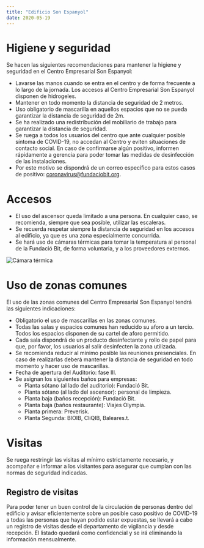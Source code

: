 ```yaml
---
title: "Edificio Son Espanyol"
date: 2020-05-19
---
```


# Higiene y seguridad

Se hacen las siguientes recomendaciones para mantener la higiene y seguridad en el Centro Empresarial Son Espanyol:

- Lavarse las manos cuando se entra en el centro y de forma frecuente a lo largo de la jornada. Los accesos al Centro Empresarial Son Espanyol disponen de hidrogeles.
- Mantener en todo momento la distancia de seguridad de 2 metros.
- Uso obligatorio de mascarilla en aquellos espacios que no se pueda garantizar la distancia de seguridad de 2m.
- Se ha realizado una redistribución del mobiliario de trabajo para garantizar la distancia de seguridad.
- Se ruega a todos los usuarios del centro que ante cualquier posible síntoma de COVID-19, no accedan al Centro y eviten situaciones de contacto social. En caso de confirmarse algún positivo, informen rápidamente a gerencia para poder tomar las medidas de desinfección de las instalaciones.
- Por este motivo se dispondrá de un correo específico para estos casos de positivo: coronavirus@fundaciobit.org.

# Accesos

- El uso del ascensor queda limitado a una persona. En cualquier caso, se recomienda, siempre que sea posible, utilizar las escaleras.
- Se recuerda respetar siempre la distancia de seguridad en los accesos al edificio, ya que es una zona especialmente concurrida.
- Se hará uso de cámaras térmicas para tomar la temperatura al personal de la Fundació Bit, de forma voluntaria, y a los proveedores externos.

![Cámara térmica](../../src/images/thermal.jpg)

# Uso de zonas comunes

El uso de las zonas comunes del Centro Empresarial Son Espanyol tendrá las siguientes indicaciones:

- Obligatorio el uso de mascarillas en las zonas comunes.
- Todas las salas y espacios comunes han reducido su aforo a un tercio. Todos los espacios disponen de su cartel de aforo permitido.
- Cada sala dispondrá de un producto desinfectante y rollo de papel para que, por favor, los usuarios al salir desinfecten la zona utilizada.
- Se recomienda reducir al mínimo posible las reuniones presenciales. En caso de realizarlas deberá mantener la distancia de seguridad en todo momento y hacer uso de mascarillas.
- Fecha de apertura del Auditorio: fase III.
- Se asignan los siguientes baños para empresas:
  - Planta sótano (al lado del auditorio): Fundació Bit.
  - Planta sótano (al lado del ascensor): personal de limpieza.
  - Planta baja (baños recepción): Fundació Bit.
  - Planta baja (baños restaurante): Viajes Olympia.
  - Planta primera: Preverisk.
  - Planta Segunda: BIOIB, CliQIB, Baleares.t.

# Visitas

Se ruega restringir las visitas al mínimo estrictamente necesario, y acompañar e informar a los visitantes para asegurar que cumplan con las normas de seguridad indicadas.

## Registro de visitas

Para poder tener un buen control de la circulación de personas dentro del edificio y avisar eficientemente sobre un posible caso positivo de COVID-19 a todas las personas que hayan podido estar expuestas, se llevará a cabo un registro de visitas desde el departamento de vigilancia y desde recepción. El listado quedará como confidencial y se irá eliminando la información mensualmente.
